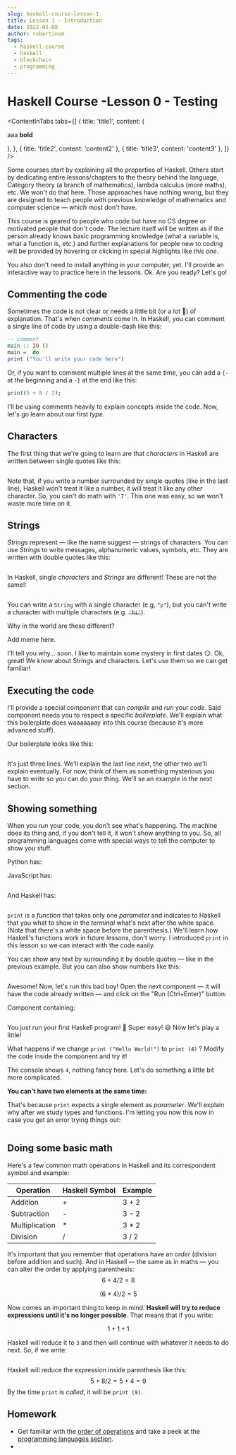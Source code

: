 ```yaml
---
slug: haskell-course-lesson-1
title: Lesson 1 - Introduction
date: 2022-02-08
author: robertinom
tags:
  - haskell-course
  - haskell
  - blockchain
  - programming
---
```


# Haskell Course -Lesson 0 - Testing

<ContentInTabs
	tabs={[
		{
			title: 'title1',
			content: (
				<p>
					aaa <b>bold</b>
				</p>
			),
		},
		{ title: 'title2', content: 'content2' },
		{ title: 'title3', content: 'content3' },
	]}
/>

Some courses start by explaining all the properties of Haskell. Others start by dedicating entire lessons/chapters to the theory behind the language, Category theory (a branch of mathematics), lambda calculus (more maths), etc. We won't do that here. Those approaches have nothing wrong, but they are designed to teach people with previous knowledge of mathematics and computer science — which most don't have.

This course is geared to people who code but have no CS degree or motivated people that don't code. The lecture itself will be written as if the person already knows basic programming knowledge (what a variable is, what a function is, etc.) and further explanations for people new to coding will be provided by hovering or clicking in special highlights like _this one_.

You also don't need to install anything in your computer, yet. I'll provide an interactive way to practice here in the lessons. Ok. Are you ready? Let's go!

## Commenting the code

Sometimes the code is not clear or needs a little bit (or a lot 👀) of explanation. That's when _comments_ come in. In Haskell, you can comment a single line of code by using a double-dash like this:

```hs
-- comment
main :: IO ()
main =  do
print ("You'll write your code here")
```

Or, if you want to comment multiple lines at the same time, you can add a `{-` at the beginning and a `-}` at the end like this:

```hs
print(5 + 8 / 2);
```

I'll be using comments heavily to explain concepts inside the code. Now, let's go learn about our first _type_.

## Characters

The first thing that we're going to learn are that _characters_ in Haskell are written between single quotes like this:

```js

```

Note that, if you write a number surrounded by single quotes (like in the last line), Haskell won't treat it like a number, it will treat it like any other character. So, you can't do math with `'7'`.
This one was easy, so we won't waste more time on it.

## Strings

_Strings_ represent — like the name suggest — strings of characters. You can use _Strings_ to write messages, alphanumeric values, symbols, etc. They are written with double quotes like this:

```js

```

In Haskell, single _characters_ and _Strings_ are different! These are not the same!:

```js

```

You can write a `String` with a single character (e.g, `"p"`), but you can't write a character with multiple characters (e.g. ~~`'hi'`~~).

Why in the world are these different?

Add meme here.

I'll tell you why... soon. I like to maintain some mystery in first dates 😏.
Ok, great! We know about Strings and characters. Let's use them so we can get familiar!

## Executing the code

I'll provide a special _component_ that can _compile_ and _run_ your _code_. Said component needs you to respect a specific _boilerplate_. We'll explain what this boilerplate does waaaaaaay into this course (because it's more advanced stuff).

Our boilerplate looks like this:

```js

```

It's just three lines. We'll explain the last line next, the other two we'll explain eventually. For now, think of them as something mysterious you have to write so you can do your thing. We'll se an example in the next section.

## Showing something

When you _run_ your code, you don't see what's happening. The machine does its thing and, if you don't tell it, it won't show anything to you. So, all programming languages come with special ways to tell the computer to show you stuff.

Python has:

JavaScript has:

```haskell

```

And Haskell has:

```js

```

`print` is a _function_ that takes only one _parameter_ and indicates to Haskell that you what to show in the _terminal_ what's next after the white space. (Note that there's a white space before the parenthesis.) We'll learn how Haskell's functions work in future lessons, don't worry. I introduced `print` in this lesson so we can interact with the code easily.

You can show any text by surrounding it by double quotes — like in the previous example. But you can also show numbers like this:

```js

```

Awesome! Now, let's run this bad boy! Open the next component — it will have the code already written — and click on the "Run (Ctrl+Enter)" button:

Component containing:

```js

```

You just run your first Haskell program! 🥳 Super easy! 😃 Now let's play a little!

What happens if we change `print ("Hello World!")` to `print (4)` ? Modify the code inside the component and try it!

The console shows `4`, nothing fancy here. Let's do something a little bit more complicated.

**You can't have two elements at the same time:**

That's because `print` expects a single element as _parameter_. We'll explain why after we study types and functions. I'm letting you now this now in case you get an error trying things out:

```js

```

## Doing some basic math

Here's a few common math operations in Haskell and its correspondent symbol and example:

| Operation      | Haskell Symbol | Example |
| -------------- | -------------- | ------- |
| Addition       | +              | 3 + 2   |
| Subtraction    | \-             | 3 - 2   |
| Multiplication | \*             | 3 \* 2  |
| Division       | /              | 3 / 2   |

It's important that you remember that operations have an _order_ (division before addition and such). And in Haskell — the same as in maths — you can alter the order by applying parenthesis:
$$ 6 + 4 / 2 = 8$$

$$ (6 + 4) / 2 = 5$$

Now comes an important thing to keep in mind: **Haskell will try to reduce expressions until it's no longer possible**. That means that if you write:

$$1 + 1 + 1$$

Haskell will reduce it to `3` and then will continue with whatever it needs to do next. So, if we write:

```js

```

Haskell will reduce the expression inside parenthesis like this:
$$ 5 + 8/2 = 5 + 4 = 9$$
By the time `print` is _called_, it will be `print (9)`.

## Homework

- Get familiar with the [order of operations](https://en.wikipedia.org/wiki/Order_of_operations) and take a peek at the [programming languages section](https://en.wikipedia.org/wiki/Order_of_operations#Programming_languages).
-
